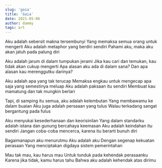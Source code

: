 ```yaml
---
slug: 'gaia'
title: 'Gaia'
date: 2021-05-06
author: dammy
tags: art
---
```


Aku adalah sebersit makna tersembunyi
Yang memaksa semua orang untuk mengerti
Aku adalah metaphor yang berdiri sendiri
Pahami aku, maka aku akan jatuh pada palung diri

Aku adalah jarum di dalam tumpukan jerami
Jika kau cari dan temukan, kau tidak akan cukup mengerti
Apa alasan aku ada di dalam sana?
Dan apa alasan kau merenggutku darinya?

Aku adalah apa yang tak terucap
Memaksa engkau untuk mengecap apa saja yang semestinya meluap
Aku adalah paksaan itu sendiri
Membuat kau mamatung dan tak mungkin berlari

Tapi, di samping itu semua, aku adalah kelembutan
Yang membawamu ke dalam buaian
Aku juga adalah persaaan yang tulus
Walau terkadang sangat bergantung pada fulus

Aku menyukai kesederhanaan dan keorisinilan
Yang dalam standarku adalah istana dan gunung bercahaya keemasan
Aku adalah keindahan itu sendiri
Jangan coba-coba mencerca, karena itu berarti bunuh diri

Bagaimanapun aku menurutmu
Aku adalah aku
Dengan segenap kekuatan perasaan
Yang menciptakan digdaya sistem pemerintahan

Mau tak mau, kau harus mau
Untuk tunduk pada kehendak perasaanku
Karena jika tidak, kamu harus tahu
Bahwa aku adalah kehendak atas dirimu
